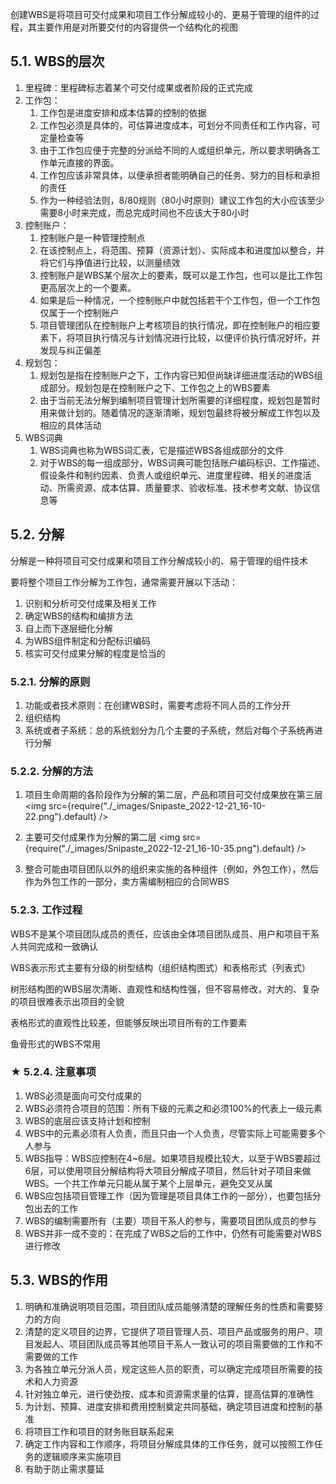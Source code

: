 创建WBS是将项目可交付成果和项目工作分解成较小的、更易于管理的组件的过程，其主要作用是对所要交付的内容提供一个结构化的视图

## 5.1. WBS的层次
1. 里程碑：里程碑标志着某个可交付成果或者阶段的正式完成
2. 工作包：
    1.  <Highlight>工作包是进度安排和成本估算的控制的依据</Highlight> 
    2.  <Highlight>工作包必须是具体的，可估算进度成本，可划分不同责任和工作内容，可定量检查等</Highlight> 
    3. 由于工作包应便于完整的分派给不同的人或组织单元，所以要求明确各工作单元直接的界面。
    4. 工作包应该非常具体，以便承担者能明确自己的任务、努力的目标和承担的责任
    5. 作为一种经验法则，8/80规则（80小时原则）建议工作包的大小应该至少需要8小时来完成，而总完成时间也不应该大于80小时
3. 控制账户：
    1. 控制账户是一种管理控制点
    2. 在该控制点上，将范围、预算（资源计划）、实际成本和进度加以整合，并将它们与挣值进行比较，以测量绩效
    3. 控制账户是WBS某个层次上的要素，既可以是工作包，也可以是比工作包更高层次上的一个要素。
    4. 如果是后一种情况，一个控制账户中就包括若干个工作包，但一个工作包仅属于一个控制账户
    5. 项目管理团队在控制账户上考核项目的执行情况，即在控制账户的相应要素下，将项目执行情况与计划情况进行比较，以便评价执行情况好坏，并发现与纠正偏差
4. 规划包：
    1. 规划包是指在控制账户之下，工作内容已知但尚缺详细进度活动的WBS组成部分。规划包是在控制账户之下、工作包之上的WBS要素
    2. 由于当前无法分解到编制项目管理计划所需要的详细程度，规划包是暂时用来做计划的。随着情况的逐渐清晰，规划包最终将被分解成工作包以及相应的具体活动
5. WBS词典
    1. WBS词典也称为WBS词汇表，它是描述WBS各组成部分的文件
    2. 对于WBS的每一组成部分，WBS词典可能包括账户编码标识、工作描述、假设条件和制约因素、负责人或组织单元、进度里程碑、相关的进度活动、所需资源、成本估算、质量要求、验收标准、技术参考文献、协议信息等

## 5.2. 分解
分解是一种将项目可交付成果和项目工作分解成较小的、易于管理的组件技术

要将整个项目工作分解为工作包，通常需要开展以下活动：
1. 识别和分析可交付成果及相关工作
2. 确定WBS的结构和编排方法
3. 自上而下逐层细化分解
4. 为WBS组件制定和分配标识编码
5. 核实可交付成果分解的程度是恰当的

### 5.2.1. 分解的原则
1. 功能或者技术原则：在创建WBS时，需要考虑将不同人员的工作分开
2. 组织结构
3. 系统或者子系统：总的系统划分为几个主要的子系统，然后对每个子系统再进行分解

### 5.2.2. 分解的方法
1. 项目生命周期的各阶段作为分解的第二层，产品和项目可交付成果放在第三层
<img src={require("./_images/Snipaste_2022-12-21_16-10-22.png").default} />

2. 主要可交付成果作为分解的第二层
<img src={require("./_images/Snipaste_2022-12-21_16-10-35.png").default} />

3. 整合可能由项目团队以外的组织来实施的各种组件（例如，外包工作），然后作为外包工作的一部分，卖方需编制相应的合同WBS

### 5.2.3. 工作过程
 <Highlight>WBS不是某个项目团队成员的责任，应该由全体项目团队成员、用户和项目干系人共同完成和一致确认</Highlight> 

WBS表示形式主要有分级的树型结构（组织结构图式）和表格形式（列表式）

树形结构图的WBS层次清晰、直观性和结构性强，但不容易修改，对大的、复杂的项目很难表示出项目的全貌

表格形式的直观性比较差，但能够反映出项目所有的工作要素

鱼骨形式的WBS不常用

### ★ 5.2.4. 注意事项
1. WBS必须是面向可交付成果的
2. WBS必须符合项目的范围：所有下级的元素之和必须100%的代表上一级元素
3. WBS的底层应该支持计划和控制
4. WBS中的元素必须有人负责，而且只由一个人负责，尽管实际上可能需要多个人参与
5. WBS指导：WBS应控制在4~6层。如果项目规模比较大，以至于WBS要超过6层，可以使用项目分解结构将大项目分解成子项目，然后针对子项目来做WBS。一个共工作单元只能从属于某个上层单元，避免交叉从属
6. WBS应包括项目管理工作（因为管理是项目具体工作的一部分），也要包括分包出去的工作
7. WBS的编制需要所有（主要）项目干系人的参与，需要项目团队成员的参与
8. WBS并非一成不变的：在完成了WBS之后的工作中，仍然有可能需要对WBS进行修改

## 5.3. WBS的作用
1. 明确和准确说明项目范围，项目团队成员能够清楚的理解任务的性质和需要努力的方向
2. 清楚的定义项目的边界，它提供了项目管理人员、项目产品或服务的用户、项目发起人、项目团队成员等其他项目干系人一致认可的项目需要做的工作和不需要做的工作
3. 为各独立单元分派人员，规定这些人员的职责，可以确定完成项目所需要的技术和人力资源
4. 针对独立单元，进行使劲按、成本和资源需求量的估算，提高估算的准确性
5. 为计划、预算、进度安排和费用控制奠定共同基础，确定项目进度和控制的基准
6. 将项目工作和项目的财务账目联系起来
7. 确定工作内容和工作顺序，将项目分解成具体的工作任务，就可以按照工作任务的逻辑顺序来实施项目
8. 有助于防止需求蔓延

